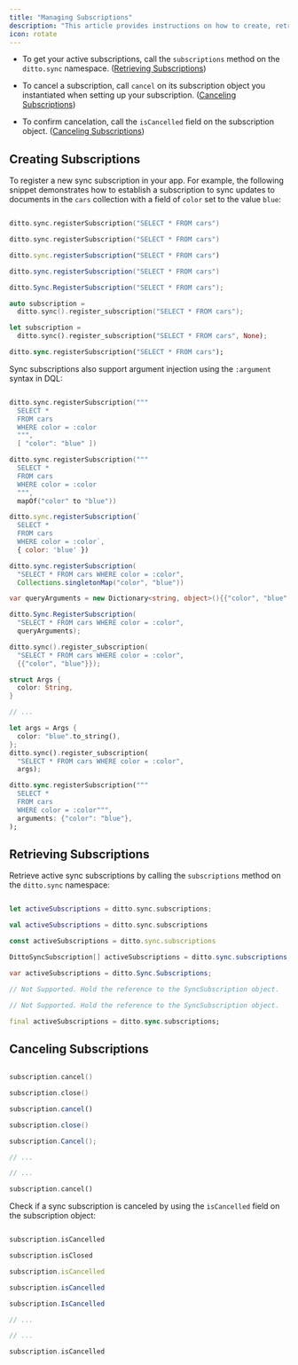 ```yaml
---
title: "Managing Subscriptions"
description: "This article provides instructions on how to create, retrieve, and cancel sync subscriptions."
icon: rotate
---
```


- To get your active subscriptions, call the `subscriptions` method on the `ditto.sync` namespace. ([Retrieving Subscriptions](#retrieving-subscriptions))

- To cancel a subscription, call `cancel` on its subscription object you instantiated when setting up your subscription. ([Canceling Subscriptions](#canceling-subscriptions))

- To confirm cancelation, call the `isCancelled` field on the subscription object. ([Canceling Subscriptions](#canceling-subscriptions))

## Creating Subscriptions

To register a new sync subscription in your app. For example, the following snippet demonstrates how to establish a subscription to sync updates to documents in the `cars` collection with a field of `color` set to the value `blue`:

<CodeGroup>

```swift Swift

ditto.sync.registerSubscription("SELECT * FROM cars")
```

```kotlin Kotlin
ditto.sync.registerSubscription("SELECT * FROM cars")
```

```javascript JS
ditto.sync.registerSubscription("SELECT * FROM cars")
```

```java Java
ditto.sync.registerSubscription("SELECT * FROM cars")
```

```csharp C#
ditto.Sync.RegisterSubscription("SELECT * FROM cars");
```

```cpp C++
auto subscription =
  ditto.sync().register_subscription("SELECT * FROM cars");
```

```rust Rust
let subscription =
  ditto.sync().register_subscription("SELECT * FROM cars", None);
```

```dart Dart
ditto.sync.registerSubscription("SELECT * FROM cars");
```

</CodeGroup>

Sync subscriptions also support argument injection using the `:argument` syntax in DQL:

<CodeGroup>

```swift Swift

ditto.sync.registerSubscription("""
  SELECT *
  FROM cars
  WHERE color = :color
  """,
  [ "color": "blue" ])
```

```kotlin Kotlin
ditto.sync.registerSubscription("""
  SELECT *
  FROM cars
  WHERE color = :color
  """,
  mapOf("color" to "blue"))
```

```javascript JS
ditto.sync.registerSubscription(`
  SELECT *
  FROM cars
  WHERE color = :color`,
  { color: 'blue' })
```

```java Java
ditto.sync.registerSubscription(
  "SELECT * FROM cars WHERE color = :color",
  Collections.singletonMap("color", "blue"))
```

```csharp C#
var queryArguments = new Dictionary<string, object>(){{"color", "blue" }};

ditto.Sync.RegisterSubscription(
  "SELECT * FROM cars WHERE color = :color",
  queryArguments);
```

```cpp C++
ditto.sync().register_subscription(
  "SELECT * FROM cars WHERE color = :color",
  {{"color", "blue"}});
```

```rust Rust
struct Args {
  color: String,
}

// ...

let args = Args {
  color: "blue".to_string(),
};
ditto.sync().register_subscription(
  "SELECT * FROM cars WHERE color = :color",
  args);
```

```dart Dart
ditto.sync.registerSubscription("""
  SELECT *
  FROM cars
  WHERE color = :color""",
  arguments: {"color": "blue"},
);
```

</CodeGroup>

## Retrieving Subscriptions

Retrieve active sync subscriptions by calling the `subscriptions` method on the `ditto.sync` namespace:

<CodeGroup>

```swift Swift

let activeSubscriptions = ditto.sync.subscriptions;
```

```kotlin Kotlin
val activeSubscriptions = ditto.sync.subscriptions
```

```javascript JS
const activeSubscriptions = ditto.sync.subscriptions
```

```java Java
DittoSyncSubscription[] activeSubscriptions = ditto.sync.subscriptions;
```

```csharp C#
var activeSubscriptions = ditto.Sync.Subscriptions;
```

```cpp C++
// Not Supported. Hold the reference to the SyncSubscription object.
```

```rust Rust
// Not Supported. Hold the reference to the SyncSubscription object.
```

```dart Dart
final activeSubscriptions = ditto.sync.subscriptions;
```

</CodeGroup>

## Canceling Subscriptions

<CodeGroup>

```swift Swift

subscription.cancel()
```

```kotlin Kotlin
subscription.close()
```

```javascript JS
subscription.cancel()
```

```java Java
subscription.close()
```

```csharp C#
subscription.Cancel();
```

```cpp C++
// ...
```

```rust Rust
// ...
```

```dart Dart
subscription.cancel()
```

</CodeGroup>

Check if a sync subscription is canceled by using the `isCancelled` field on the subscription object:

<CodeGroup>

```swift Swift

subscription.isCancelled
```

```kotlin Kotlin
subscription.isClosed
```

```javascript JS
subscription.isCancelled
```

```java Java
subscription.isCancelled
```

```csharp C#
subscription.IsCancelled
```

```cpp C++
// ...
```

```rust Rust
// ...
```

```dart Dart
subscription.isCancelled
```

</CodeGroup>


